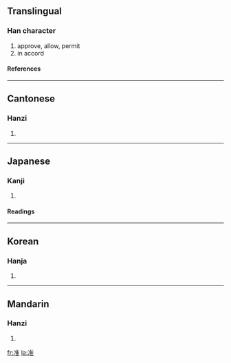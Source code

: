 {{see|準}}

==Translingual==
===Han character===
{{Han char|rn=15|rad=冫|as=08|sn=10|four=3011<sub>4</sub>|canj=戈一人土 (IMOG)}}
# approve, allow, permit
# in accord
====References====
{{Han ref|kx=0132.370|dkj=01661|dj=0296.250|hdz=10299.040|uh=51C6|ud=20934|bh=ADE3|bd=44515}}
----
==Cantonese==
===Hanzi===
{{yue-hanzi|jyut=|y=jeun2}}
# {{defn|Cantonese}}
----
==Japanese==
===Kanji===
{{ja-kanji|grade=c|rs=冫08}}
# {{defn|Japanese}}
====Readings====
{{ja-readings|on=[[じゅん]] (jun), [[しゅん]] (shun)|kun=[[なぞらえる]] (nazoraeru)}}
----
==Korean==
===Hanja===
{{ko-hanja|hangeul=준|rv=jun|mr=chun}}
# {{defn|Korean}}
----
==Mandarin==
===Hanzi===
{{cmn-hanzi|tra=準|pin=[[sōng]] (song1), [[zhǔn]] (zhun3)|wg=sung<sup>1</sup>, chun<sup>3</sup>}}
# {{defn|Mandarin}}

[[fr:准]]
[[la:准]]